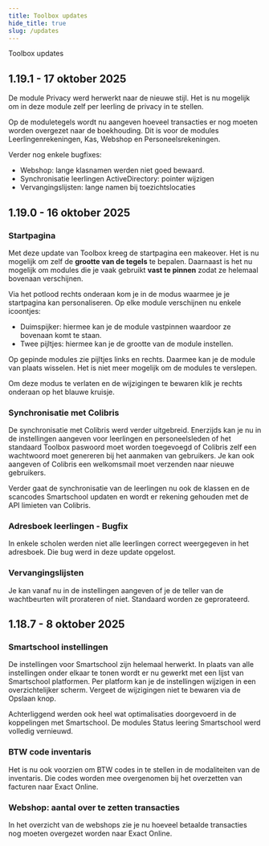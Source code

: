 ```yaml
---
title: Toolbox updates
hide_title: true 
slug: /updates
---
```


<ImageTitle img="verzekering.png">Toolbox updates</ImageTitle>

## 1.19.1 - 17 oktober 2025
De module Privacy werd herwerkt naar de nieuwe stijl. Het is nu mogelijk om in deze module zelf per leerling de privacy in te stellen.

Op de moduletegels wordt nu aangeven hoeveel transacties er nog moeten worden overgezet naar de boekhouding. Dit is voor de modules Leerlingenrekeningen, Kas, Webshop en Personeelsrekeningen.

Verder nog enkele bugfixes:
- Webshop: lange klasnamen werden niet goed bewaard.
- Synchronisatie leerlingen ActiveDirectory: pointer wijzigen
- Vervangingslijsten: lange namen bij toezichtslocaties


## 1.19.0 - 16 oktober 2025

### Startpagina
Met deze update van Toolbox kreeg de startpagina een makeover. Het is nu mogelijk om zelf de **grootte van de tegels** te bepalen.
Daarnaast is het nu mogelijk om modules die je vaak gebruikt **vast te pinnen** zodat ze helemaal bovenaan verschijnen.

Via het potlood rechts onderaan kom je in de modus waarmee je je startpagina kan personaliseren. Op elke module verschijnen nu enkele icoontjes:
- Duimspijker: hiermee kan je de module vastpinnen waardoor ze bovenaan komt te staan.
- Twee pijltjes: hiermee kan je de grootte van de module instellen.

Op gepinde modules zie pijltjes links en rechts. Daarmee kan je de module van plaats wisselen. Het is niet meer mogelijk om de modules te verslepen.

Om deze modus te verlaten en de wijzigingen te bewaren klik je rechts onderaan op het blauwe kruisje.


### Synchronisatie met Colibris
De synchronisatie met Colibris werd verder uitgebreid. Enerzijds kan je nu in de instellingen aangeven voor leerlingen en personeelsleden of het standaard Toolbox paswoord moet worden toegevoegd of Colibris zelf een wachtwoord moet genereren bij het aanmaken van gebruikers.
Je kan ook aangeven of Colibris een welkomsmail moet verzenden naar nieuwe gebruikers.

Verder gaat de synchronisatie van de leerlingen nu ook de klassen en de scancodes Smartschool updaten en wordt er rekening gehouden met de API limieten van Colibris.

### Adresboek leerlingen - Bugfix
In enkele scholen werden niet alle leerlingen correct weergegeven in het adresboek. Die bug werd in deze update opgelost.

### Vervangingslijsten ###
Je kan vanaf nu in de instellingen aangeven of je de teller van de wachtbeurten wilt prorateren of niet. Standaard worden ze geprorateerd.

## 1.18.7 - 8 oktober 2025
### Smartschool instellingen

De instellingen voor Smartschool zijn helemaal herwerkt. In plaats van alle instellingen onder elkaar te tonen wordt er nu gewerkt met een lijst van Smartschool platformen. Per platform kan je de instellingen wijzigen in een overzichtelijker scherm. Vergeet de wijzigingen niet te bewaren via de Opslaan knop.

Achterliggend werden ook heel wat optimalisaties doorgevoerd in de koppelingen met Smartschool. De modules Status leering Smartschool werd volledig vernieuwd.

### BTW code inventaris

Het is nu ook voorzien om BTW codes in te stellen in de modaliteiten van de inventaris. Die codes worden mee overgenomen bij het overzetten van facturen naar Exact Online.

### Webshop: aantal over te zetten transacties

In het overzicht van de webshops zie je nu hoeveel betaalde transacties nog moeten overgezet worden naar Exact Online.